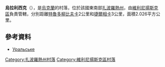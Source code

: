 '''烏拉利西克'''（{{lang-uk|Широке}}），是[[烏克蘭|烏克蘭]]的村落，位於該國東南部[[扎波羅熱州|扎波羅熱州]]，由[[維利尼揚斯克區|維利尼揚斯克區]]負責管轄，分別距離[[特魯多柳比夫卡_(維利尼揚斯克區)|特魯多柳比夫卡]]2公里和[[捷爾相卡_(維利尼揚斯克區)|捷爾相卡]]3公里，面積2.026平方公里。

==參考資料==
*[http://gska2.rada.gov.ua/pls/z7502/A005?rdat1=02.01.2008&rf7571=12114 Уральське]{{dead link|date=2018年3月 |bot=InternetArchiveBot |fix-attempted=yes }}

{{coord|48|5|54|N|35|38|37|E|scale:30000|display=title}}

[[Category:扎波羅熱州村落|Category:扎波羅熱州村落]]
[[Category:維利尼揚斯克區村落|Category:維利尼揚斯克區村落]]


{{Zaporizhia-geo-stub}}